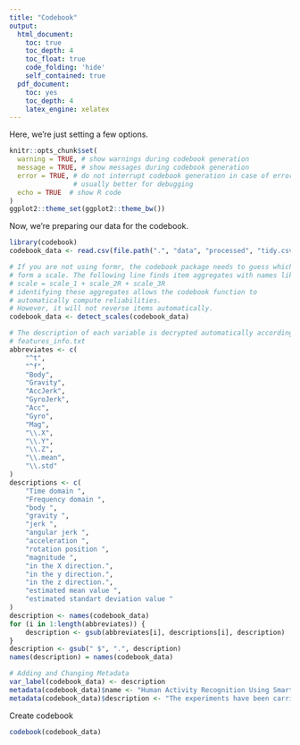 ```yaml
---
title: "Codebook"
output:
  html_document:
    toc: true
    toc_depth: 4
    toc_float: true
    code_folding: 'hide'
    self_contained: true
  pdf_document:
    toc: yes
    toc_depth: 4
    latex_engine: xelatex
---
```


Here, we're just setting a few options.

```r
knitr::opts_chunk$set(
  warning = TRUE, # show warnings during codebook generation
  message = TRUE, # show messages during codebook generation
  error = TRUE, # do not interrupt codebook generation in case of errors,
                # usually better for debugging
  echo = TRUE  # show R code
)
ggplot2::theme_set(ggplot2::theme_bw())

```

Now, we're preparing our data for the codebook.

```r
library(codebook)
codebook_data <- read.csv(file.path(".", "data", "processed", "tidy.csv"))

# If you are not using formr, the codebook package needs to guess which items
# form a scale. The following line finds item aggregates with names like this:
# scale = scale_1 + scale_2R + scale_3R
# identifying these aggregates allows the codebook function to
# automatically compute reliabilities.
# However, it will not reverse items automatically.
codebook_data <- detect_scales(codebook_data)

# The description of each variable is decrypted automatically according to
# features_info.txt
abbreviates <- c(
    "^t",
    "^f",
    "Body",
    "Gravity",
    "AccJerk",
    "GyroJerk",
    "Acc",
    "Gyro",
    "Mag",
    "\\.X",
    "\\.Y",
    "\\.Z",
    "\\.mean",
    "\\.std"
)
descriptions <- c(
    "Time domain ",
    "Frequency domain ",
    "body ",
    "gravity ",
    "jerk ",
    "angular jerk ",
    "acceleration ",
    "rotation position ",
    "magnitude ",
    "in the X direction.",
    "in the y direction.",
    "in the z direction.",
    "estimated mean value ",
    "estimated standart deviation value "
)
description <- names(codebook_data)
for (i in 1:length(abbreviates)) {
    description <- gsub(abbreviates[i], descriptions[i], description)
}
description <- gsub(" $", ".", description)
names(description) = names(codebook_data)

# Adding and Changing Metadata
var_label(codebook_data) <- description
metadata(codebook_data)$name <- "Human Activity Recognition Using Smartphones Data Set"
metadata(codebook_data)$description <- "The experiments have been carried out with a group of 30 volunteers within an age bracket of 19-48 years. Each person performed six activities (WALKING, WALKING_UPSTAIRS, WALKING_DOWNSTAIRS, SITTING, STANDING, LAYING) wearing a smartphone (Samsung Galaxy S II) on the waist. The original dataset can be found at the URL: http://archive.ics.uci.edu/ml/datasets/Human+Activity+Recognition+Using+Smartphones. This dataset contains values for preprocessed accelerometer and gyroscope signal characteristics (mean values and standard deviation) in X, Y, Z projections and their magnitudes: body acceleration, gravity acceleration, body jerk, angular jerk, rotation position. These characteristics were averaged for each pair of subject (30 persons) and activity label (WALKING, WALKING_UPSTAIRS, WALKING_DOWNSTAIRS, SITTING, STANDING, LAYING). Total 180 rows. Features in original dataset are normalized and bounded within [-1,1]."
```


Create codebook

```r
codebook(codebook_data)
```
